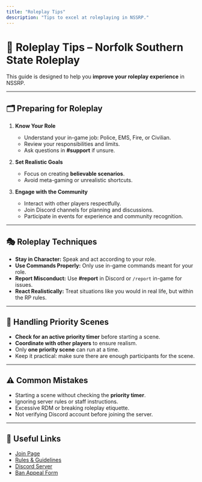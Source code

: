 ```yaml
---
title: "Roleplay Tips"
description: "Tips to excel at roleplaying in NSSRP."
---
```


# 🌟 Roleplay Tips – Norfolk Southern State Roleplay

This guide is designed to help you **improve your roleplay experience** in NSSRP.

---

## 🗂️ Preparing for Roleplay

1. **Know Your Role**
   - Understand your in-game job: Police, EMS, Fire, or Civilian.  
   - Review your responsibilities and limits.  
   - Ask questions in **#support** if unsure.

2. **Set Realistic Goals**
   - Focus on creating **believable scenarios**.  
   - Avoid meta-gaming or unrealistic shortcuts.

3. **Engage with the Community**
   - Interact with other players respectfully.  
   - Join Discord channels for planning and discussions.  
   - Participate in events for experience and community recognition.

---

## 🎭 Roleplay Techniques

- **Stay in Character:** Speak and act according to your role.  
- **Use Commands Properly:** Only use in-game commands meant for your role.  
- **Report Misconduct:** Use **#report** in Discord or `/report` in-game for issues.  
- **React Realistically:** Treat situations like you would in real life, but within the RP rules.

---

## 🚨 Handling Priority Scenes

- **Check for an active priority timer** before starting a scene.  
- **Coordinate with other players** to ensure realism.  
- Only **one priority scene** can run at a time.  
- Keep it practical: make sure there are enough participants for the scene.

---

## ⚠️ Common Mistakes

- Starting a scene without checking the **priority timer**.  
- Ignoring server rules or staff instructions.  
- Excessive RDM or breaking roleplay etiquette.  
- Not verifying Discord account before joining the server.

---

## 📌 Useful Links

- [Join Page](/NSSRP/join)  
- [Rules & Guidelines](NSSRP/in-game-guidelines)  
- [Discord Server](https://discord.gg/YOUR_INVITE)  
- [Ban Appeal Form](link-to-google-form)
